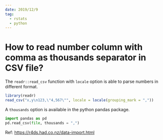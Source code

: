 ```yaml
---
date: 2019/12/9
tag:
  - rstats
  - python
---
```


# How to read number column with comma as thousands separator in CSV file?

The `readr::read_csv` function with `locale` option is able to parse numbers in different format.

```r
library(readr)
read_csv("x,y\n123,\"4,567\"", locale = locale(grouping_mark = ","))
```

A `thousands` option is available in the python pandas package.
```python
import pandas as pd
pd.read_csv(file, thousands = ",")
```

Ref: <https://r4ds.had.co.nz/data-import.html>
